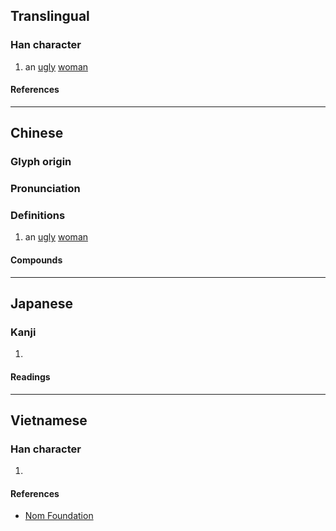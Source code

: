 {{character info/new}}
==Translingual==

===Han character===
{{Han char|rn=38|rad=女|as=10|sn=13|four=47436|canj=VUMI|ids=⿰女蚩}}

# an [[ugly]] [[woman]]

====References====
{{Han ref|kx=0268.110|dkj=06579|dj=0535.330|hdz=21074.100|uh=5AB8}}

----

==Chinese==
{{zh-forms}}

===Glyph origin===
{{Han etym}}

===Pronunciation===
{{zh-pron
|m=chī
|c=ci1
|mn=chhi
|mc=y
|oc=y
|cat=n
}}

===Definitions===
{{zh-hanzi}}

# an [[ugly]] [[woman]]

====Compounds====
{{zh-der|妍媸}}

----

==Japanese==

===Kanji===
{{ja-kanji|grade=|rs=女10}}

# {{defn|lang=ja|sort=女10}}

====Readings====
{{ja-readings
|on=し
|kun=あなどる, おろか, みにくい, みだる
}}

----

==Vietnamese==

===Han character===
{{vi-readings|rs=女10|reading=[[sầy]], [[xuy]], [[si]]}}

# {{defn|lang=vi|sort=女10}}

====References====
* [http://nomfoundation.org/common/nom_details.php?codepoint=5ab8 Nom Foundation]